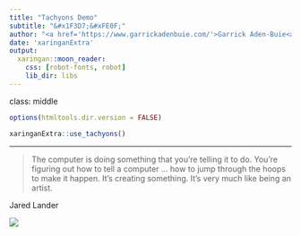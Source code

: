 ```yaml
---
title: "Tachyons Demo"
subtitle: "&#x1F3D7;&#xFE0F;"
author: "<a href='https://www.garrickadenbuie.com/'>Garrick Aden-Buie<a>"
date: 'xaringanExtra'
output:
  xaringan::moon_reader:
    css: [robot-fonts, robot]
    lib_dir: libs
---
```


class: middle

```r
options(htmltools.dir.version = FALSE)
```

```r
xaringanExtra::use_tachyons()
```

---

> The computer is doing something that you’re telling it to do. You’re figuring out how to tell a computer ... how to jump through the hoops to make it happen. It’s creating something. It’s very much like being an artist.

Jared Lander

![](doogie.jpg)
